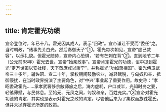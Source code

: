```yaml
---
---
---
```

title: 肯定霍光功绩
---



宣帝登位时，年已十八。霍光因其成人，表示“归政”。宣帝谦让不受而“委任”之。当时朝政，“诸事先关白光，然后奏御天子”①。霍光每次朝见，宣帝“虚己敛容”，以示礼貌。但霍光随侍，宣帝内心恐惧，“若有芒刺在背”②。直到地节二年（公元前68年）霍光去世，宣帝“始亲政事”。宣帝肯定霍光的功德，诏中提到霍光“定万世策以安社稷，天下蒸庶咸以康宁”，并称霍光“功如萧相国”。霍光侍卫武帝三十多年，辅佐昭、宣二十年，掌权期间鼓励农业，减轻赋税，与匈奴和亲，抵御侵扰，在当时政界扮演了主要角色，对“中兴”事业起了重要作用。故史称：“孝昭委政霍光……承孝武奢侈余敝师旅之后，海内虚耗，户口减半，光知时务之要，轻徭薄赋，与民休息。至始元、元凤之间，匈奴和亲，百姓充实。”③宣帝对霍光功德的肯定，其实也是表示对霍光之政的肯定，尽管他后来为了集权而族诛霍氏，但并未抛弃霍光所定的政策。